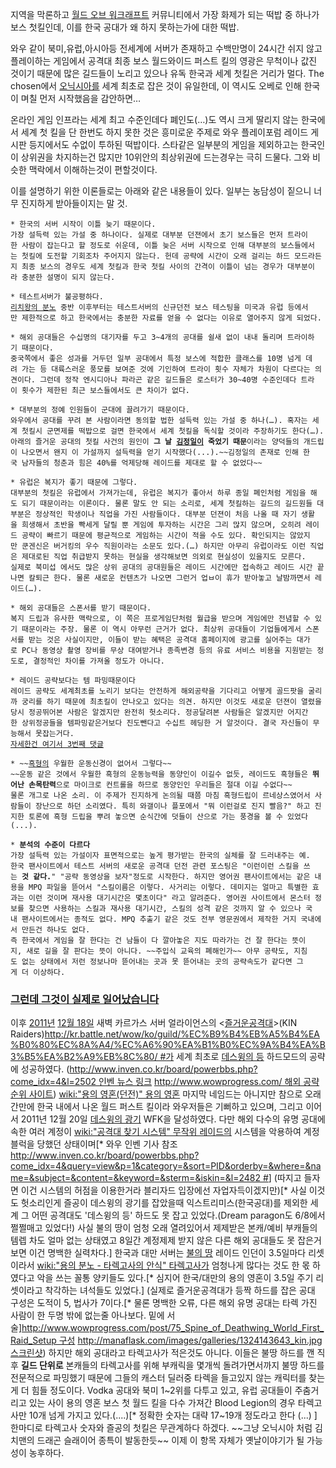 지역을 막론하고 [[월드 오브 워크래프트]] 커뮤니티에서 가장 화제가 되는 떡밥 중 하나가 보스 첫킬인데, 이를 한국 공대가 왜 하지 못하는가에 대한 떡밥.

와우 같이 북미,유럽,아시아등 전세계에 서버가 존재하고 수백만명이 24시간 쉬지 않고 플레이하는 게임에서 공격대 최종 보스 월드와이드 퍼스트 킬의 영광은 무척이나 값진 것이기 때문에 많은 길드들이 노리고 있으나 유독 한국과 세계 첫킬은 거리가 멀다. The chosen에서 [[오닉시아]]를 세계 최초로 잡은 것이 유일한데, 이 역시도 오베로 인해 한국이 며칠 먼저 시작했음을 감안하면…

온라인 게임 인프라는 세계 최고 수준인데다 폐인도(…)도 역시 크게 딸리지 않는 한국에서 세계 첫 킬을 단 한번도 하지 못한 것은 흥미로운 주제로 와우 플레이포럼 레이드 게시판 등지에서도 수없이 투하된 떡밥이다. 스타같은 일부분의 게임을 제외하고는 한국인이 상위권을 차지하는건 많지만 10위안의 최상위권에 드는경우는 극히 드물다. 그와 비슷한 맥락에서 이해하는것이 편할것이다.

이를 설명하기 위한 이론들로는 아래와 같은 내용들이 있다. 일부는 농담성이 짙으니 너무 진지하게 받아들이지는 말 것.

 * 한국의 서버 시작이 이틀 늦기 때문이다.
 가장 설득력 있는 가설 중 하나이다. 실제로 대부분 던젼에서 초기 보스들은 먼저 트라이한 사람이 잡는다고 할 정도로 쉬운데, 이틀 늦은 서버 시작으로 인해 대부분의 보스들에서는 첫킬에 도전할 기회조차 주어지지 않는다. 헌데 공략에 시간이 오래 걸리는 하드 모드라든지 최종 보스의 경우도 세계 첫킬과 한국 첫킬 사이의 간격이 이틀이 넘는 경우가 대부분이라 충분한 설명이 되지 않는다.

 * 테스트서버가 불공평하다.
 [[리치왕의 분노]] 중반 이후부터는 테스트서버의 신규던전 보스 테스팅을 미국과 유럽 등에서만 제한적으로 하고 한국에서는 충분한 자료를 얻을 수 없다는 이유로 열어주지 않게 되었다.

 * 해외 공대들은 수십명의 대기자를 두고 3~4개의 공대를 쉴새 없이 내내 돌리며 트라이하기 때문이다.
 중국쪽에서 좋은 성과를 거두던 일부 공대에서 특정 보스에 적합한 클래스를 10명 넘게 데려 가는 등 대륙스러운 풍모를 보여준 것에 기인하여 트라이 횟수 자체가 차원이 다르다는 의견이다. 그런데 정작 엔시디아나 파라곤 같은 길드들은 로스터가 30~40명 수준인데다 트라이 횟수가 제한된 최근 보스들에서도 큰 차이가 없다.

 * 대부분의 정예 인원들이 군대에 끌려가기 때문이다.
 와우에서 공대를 꾸려 본 사람이라면 동의할 법한 설득력 있는 가설 중 하나(…). 혹자는 세계 첫킬시 군면제를 떡밥으로 걸면 한국에서 세계 첫킬을 독식할 것이라 주장하기도 한다(…).
 아래의 즐거운 공대의 첫킬 사건의 원인이 '''그 날 [[김정일]]이 죽었기 때문'''이라는 양덕들의 개드립이 나오면서 왠지 이 가설까지 설득력을 얻기 시작했다(...).~~김정일의 존재로 인해 한국 남자들의 청춘과 힘은 40%를 억제당해 레이드를 제대로 할 수 없었다~~

 * 유럽은 복지가 좋기 때문에 그렇다.
 대부분의 첫킬은 유럽에서 가져가는데, 유럽은 복지가 좋아서 하루 종일 폐인처럼 게임을 해도 되기 때문이라는 이론이다. 물론 말도 안 되는 소리로, 세계 첫킬하는 길드의 길드원들 대부분은 정상적인 학생이나 직업을 가진 사람들이다. 대부분 던젼이 처음 나올 때 자기 생활을 희생해서 초반을 빡세게 달릴 뿐 게임에 투자하는 시간은 그리 많지 않으며, 오히려 레이드 공략이 빠르기 때문에 평균적으로 게임하는 시간이 적을 수도 있다. 확인되지는 않았지만 쿤겐신은 버거킹의 우수 직원이라는 소문도 있다.(…) 하지만 아무리 유럽이라도 이런 직업은 제대로된 직업 취급받지 못하는 현실을 생각해보면 의외로 현실성이 있을지도 모른다. 
 실제로 북미섭 에서도 많은 상위 공대의 공대원들은 레이드 시간에만 접속하고 레이드 시간 끝나면 칼퇴근 한다. 물론 새로운 컨텐츠가 나오면 그런거 업ㅂ이 휴가 받아놓고 날밤까면서 레이드(…).

 * 해외 공대들은 스폰서를 받기 때문이다.
 복지 드립과 유사한 맥락으로, 이 쪽은 프로게임단처럼 월급을 받으며 게임에만 전념할 수 있기 때문이라는 주장. 물론 이 역시 아무런 근거가 없다. 최상위 공대들이 기업들에게서 스폰서를 받는 것은 사실이지만, 이들이 받는 혜택은 공격대 홈페이지에 광고를 실어주는 대가로 PC나 동영상 촬영 장비를 무상 대여받거나 종족변경 등의 유료 서비스 비용을 지원받는 정도로, 결정적인 차이를 가져올 정도가 아니다.

 * 레이드 공략보다는 템 파밍때문이다
 레이드 공략도 세계최초를 노리기 보다는 안전하게 해외공략을 기다리고 어떻게 골드팟을 굴리까 궁리를 하기 때문에 최초킬이 안나오고 있다는 의견. 하지만 이것도 새로운 던젼이 열렸을당시 정공뛰어본 사람은 알겠지만 완전히 헛소리다. 정공달려본 사람들은 알겠지만 어지간한 상위정공들을 템파밍같은거보다 진도뺀다고 수십트 헤딩한 거 알것이다. 결국 자신들이 무능해서 못잡는거다.
 [http://www.inven.co.kr/board/powerbbs.php?come_idx=1896&query=view&p=1&my=&category=&sort=PID&orderby=&where=&name=&subject=&content=&keyword=&sterm=&iskin=&l=4438 자세한건 여기서 3번째 댓글]

 * ~~[[흑형]]의 우월한 운동신경이 없어서 그렇다~~
 ~~운동 같은 것에서 우월한 흑형의 운동능력을 동양인이 이길수 없듯, 레이드도 흑형들은 '''뛰어난 손목탄력'''으로 마이크로 컨트롤을 하므로 동양인인 우리들은 절대 이길 수없다~~
 물론 개그로 나온 소리. 이 주제가 진지하게 논의될 때쯤 마침 흑형드립이 르네상스였어서 사람들이 장난으로 하던 소리였다. 특히 와갤이나 플포에서 "뭐 이런걸로 진지 빨음?" 하고 진지한 토론에 흑형 드립을 뿌려 놓으면 순식간에 덧들이 산으로 가는 풍경을 볼 수 있었다(...).
 

 * '''분석의 수준이 다르다'''
 가장 설득력 있는 가설이자 표면적으로는 높게 평가받는 한국의 실체를 잘 드러내주는 예.
 한국 팬사이트에서 테스트 서버의 새로운 공격대 던전 관련 포스팅은 "이런이런 스킬을 쓰는 '''것 같다.'''" "공략 동영상을 보자"정도로 시작한다. 하지만 영어권 팬사이트에서는 같은 내용을 MPQ 파일을 뜯어서 "스킬이름은 이렇다. 사거리는 이렇다. 데미지는 얼마고 특별한 효과는 이런 것이며 재사용 대기시간은 몇초이다" 라고 알려준다. 영어권 사이트에서 몬스터 정보를 찾으면 사용하는 스킬과 재사용 대기시간, 스킬의 성격 같은 것까지 알 수 있으나 국내 팬사이트에서는 종적도 없다. MPQ 추출기 같은 것도 전부 영문권에서 제작한 거지 국내에서 만든건 하나도 없다.
 즉 한국에서 게임을 잘 한다는 건 남들이 다 깔아놓은 지도 따라가는 건 잘 한다는 뜻이지, 새로 길을 잘 판다는 뜻이 아니다. ~~주입식 교육의 폐해인가~~ 아무 공략도, 지침도 없는 상태에서 저런 정보나마 뜯어내는 곳과 못 뜯어내는 곳의 공략속도가 같다면 그게 더 이상하다.

=== [[그런데 그것이 실제로 일어났습니다]] ===
이후 [[2011년]] [[12월 18일]] 새벽 카르가스 서버 얼라이언스의 <[[즐거운공격대]]>(KIN Raiders)[[http://kr.battle.net/wow/ko/guild/%EC%B9%B4%EB%A5%B4%EA%B0%80%EC%8A%A4/%EC%A6%90%EA%B1%B0%EC%9A%B4%EA%B3%B5%EA%B2%A9%EB%8C%80/ #]]가 세계 최초로 [[데스윙의 등]] 하드모드의 공략에 성공하였다. ([[http://www.inven.co.kr/board/powerbbs.php?come_idx=4&l=2502 인벤 뉴스 링크]] [[http://www.wowprogress.com/ 해외 공략 순위 사이트]]) [[wiki:"용의 영혼(던전)" 용의 영혼]] 마지막 네임드는 아니지만 참으로 오래간만에 한국 내에서 나온 월드 퍼스트 킬이라 와우저들은 기뻐하고 있으며, 그리고 이어서 2011년 12월 20일 [[데스윙의 광기]] WFK을 달성하였다. 
다만 해외 다수의 유명 공대에 속한 여러 계정이 [[wiki:"공격대 찾기 시스템" 무작위 레이드]]의 시스템을 악용하여 계정 블럭을 당했던 상태이며[* 와우 인벤 기사 참조[[http://www.inven.co.kr/board/powerbbs.php?come_idx=4&query=view&p=1&category=&sort=PID&orderby=&where=&name=&subject=&content=&keyword=&sterm=&iskin=&l=2482 #]]] (따지고 들자면 이건 시스템의 허점을 이용한거라 블리자드 입장에선 자업자득이겠지만)[* 사실 이것도 헛소리인게 즐공이 데스윙의 광기를 잡았을때 익스트리미스(한국공대)를 제외한 세계 그 어떤 공격대도 '데스윙의 등' 하드도 못 잡고 있었다.(Dream paragon도 6/8에서 쩔쩔매고 있었다!) 사실 불의 땅이 엄청 오래 열려있어서 제제받은 본캐/예비 부캐들의 템렙 차도 얼마 없는 상태였고 8일간 계정제제 받지 않은 다른 해외 공대들도 못 잡은거보면 이건 명백한 실력차다.] 한국과 대만 서버는 [[불의 땅]] 레이드 인던이 3.5일마다 리셋이라서 [[wiki:"용의 분노 - 타렉고사의 안식" 타렉고사]]가 엄청나게 많다는 것도 한 몫 하였다고 악을 쓰는 꼴통 양키들도 있다.[* 심지어 한국/대만의 용의 영혼이 3.5일 주기 리셋이라고 착각하는 녀석들도 있었다.] (실제로 즐거운공격대가 등짝 하드를 잡은 공대 구성은 도적이 5, 법사가 7이다.[* 물론 명백한 오류, 다른 해외 유명 공대는 타렉 가진 사람이 한 두명 밖에 없는줄 아나보다. 밑에 서술][[http://www.wowprogress.com/post/75_Spine_of_Deathwing_World_First_Raid_Setup 구성]] [[http://manaflask.com/images/galleries/1324143643_kin.jpg 스크린샷]])  하지만 해외 공대라고 타렉고사가 적은것도 아니다.  이들은 불땅 하드를 깬 직후 '''길드 단위로''' 본캐들의 타렉고사를 위해 부캐릭을 몇개씩 돌려가면서까지 불땅 하드를 전문적으로 파밍했기 때문에 그들의 캐스터 딜러중 타렉을 들고있지 않는 캐릭터를 찾는게 더 힘들 정도이다. Vodka 공대와 북미 1~2위를 다투고 있고, 유럽 공대들이 주춤거리고 있는 사이 용의 영혼 보스 첫 월드 킬을 다수 가져간 Blood Legion의 경우 타렉고사만 10개 넘게 가지고 있다.(....)[* 정확한 숫자는 대략 17~19개 정도라고 한다 (...) ] 한마디로 타렉고사 숫자와 즐공의 첫킬은 무관계하다 하겠다.  ~~그냥 오닉시아 처럼 김치맨의 드래곤 슬래이어 종특이 발동한듯~~ 이제 이 항목 자체가 옛날이야기가 될 가능성이 농후하다.
